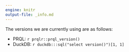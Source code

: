 ```yaml
---
engine: knitr
output-file: _info.md
---
```


:::{.callout-important}

The versions we are currently using are as follows:

- PRQL: `r prqlr::prql_version()`
- DuckDB: `r duckdb:::sql("select version()")[1, 1]`

:::
